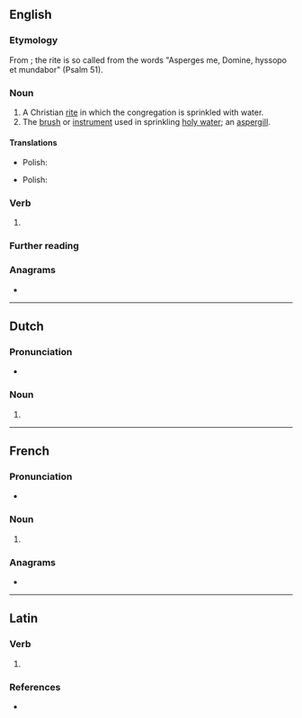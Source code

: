 {{also|asparges|aspergés}}
==English==

===Etymology===
From {{der|en|la|aspergō||to sprinkle}}; the rite is so called from the words "Asperges me, Domine, hyssopo et mundabor" (Psalm 51).

===Noun===
{{en-noun|?}}

# A Christian [[rite]] in which the congregation is sprinkled with water.
# The [[brush]] or [[instrument]] used in sprinkling [[holy water]]; an [[aspergill]].

====Translations====
{{trans-top|Christian rite}}
{{trans-mid}}
* Polish: {{t|pl|aspersja|f}}
{{trans-bottom}}

{{trans-top|instrument}}
{{trans-mid}}
* Polish: {{t|pl|kropidło|n}}
{{trans-bottom}}

===Verb===
{{head|en|verb form}}

# {{en-third-person singular of|asperge}}

===Further reading===
{{pedia}}

===Anagrams===
* {{anagrams|en|a=aeegprss|Grapeses|presages|sperages}}

----

==Dutch==

===Pronunciation===
* {{audio|nl|Nl-asperges.ogg|Audio}}

===Noun===
{{head|nl|noun form}}

# {{nl-noun form of|pl|asperge}}

----

==French==

===Pronunciation===
* {{audio|fr|LL-Q150 (fra)-Ltrlg-asperges.wav|Audio}}

===Noun===
{{head|fr|noun form|g=f}}

# {{plural of|fr|asperge}}

===Anagrams===
* {{l|fr|présages}}

----

==Latin==

===Verb===
{{la-verb-form|aspergēs}}

# {{inflection of|la|aspergō||2|s|futr|actv|indc}}

===References===
* {{R:du Cange}}